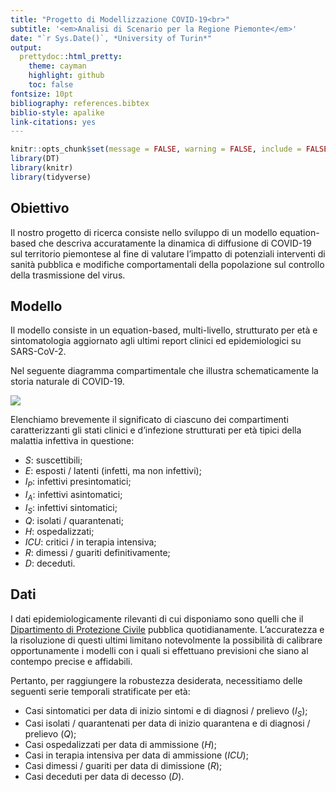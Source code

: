 ```yaml
---
title: "Progetto di Modellizzazione COVID-19<br>"
subtitle: '<em>Analisi di Scenario per la Regione Piemonte</em>'
date: "`r Sys.Date()`, *University of Turin*"
output: 
  prettydoc::html_pretty:
    theme: cayman
    highlight: github
    toc: false
fontsize: 10pt
bibliography: references.bibtex 
biblio-style: apalike
link-citations: yes
---
```


```r
knitr::opts_chunk$set(message = FALSE, warning = FALSE, include = FALSE, eval = FALSE) 
library(DT)
library(knitr)
library(tidyverse)
```

## Obiettivo {#goal}

Il nostro progetto di ricerca consiste nello sviluppo di un modello equation-based che descriva accuratamente la dinamica di diffusione di COVID-19 sul territorio piemontese al fine di valutare l'impatto di potenziali interventi di sanità pubblica e modifiche comportamentali della popolazione sul controllo della trasmissione del virus.

## Modello {#model}

Il modello consiste in un equation-based, multi-livello, strutturato per età e sintomatologia aggiornato agli ultimi report clinici ed epidemiologici su SARS-CoV-2.

Nel seguente diagramma compartimentale che illustra schematicamente la storia naturale di COVID-19. 

![](Images/EpidemicModelDiagram.png)

Elenchiamo brevemente il significato di ciascuno dei compartimenti caratterizzanti gli stati clinici e d'infezione strutturati per età tipici della malattia infettiva in questione: 

* $S$: suscettibili;
* $E$: esposti / latenti (infetti, ma non infettivi);
* $I_P$: infettivi presintomatici;
* $I_A$: infettivi asintomatici; 
* $I_S$: infettivi sintomatici; 
* $Q$: isolati / quarantenati;
* $H$: ospedalizzati;
* $ICU$: critici / in terapia intensiva;
* $R$: dimessi / guariti definitivamente;
* $D$: deceduti. 

## Dati {#data}

I dati epidemiologicamente rilevanti di cui disponiamo sono quelli che il [Dipartimento di Protezione Civile](https://github.com/pcm-dpc/COVID-19) pubblica quotidianamente. L'accuratezza e la risoluzione di questi ultimi limitano notevolmente la possibilità di calibrare opportunamente i modelli con i quali si effettuano previsioni che siano al contempo precise e affidabili. 

Pertanto, per raggiungere la robustezza desiderata, necessitiamo delle seguenti serie temporali stratificate per età:

* Casi sintomatici per data di inizio sintomi e di diagnosi / prelievo ($I_S$);
* Casi isolati / quarantenati per data di inizio quarantena e di diagnosi / prelievo ($Q$);
* Casi ospedalizzati per data di ammissione  ($H$);
* Casi in terapia intensiva per data di ammissione  ($ICU$);
* Casi dimessi / guariti per data di dimissione ($R$);
* Casi deceduti per data di decesso ($D$).



